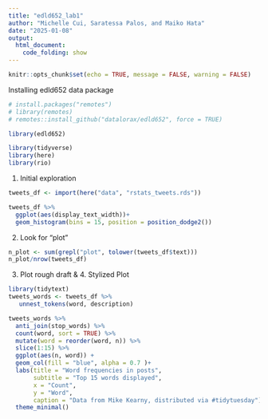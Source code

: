 ```yaml
---
title: "edld652_lab1"
author: "Michelle Cui, Saratessa Palos, and Maiko Hata"
date: "2025-01-08"
output: 
  html_document:
    code_folding: show
---
```


```r
knitr::opts_chunk$set(echo = TRUE, message = FALSE, warning = FALSE)
```

Installing edld652 data package

```r
# install.packages("remotes")
# library(remotes)
# remotes::install_github("datalorax/edld652", force = TRUE)
```

```r
library(edld652)
```

```r
library(tidyverse)
library(here)
library(rio)
```
1. Initial exploration

```r
tweets_df <- import(here("data", "rstats_tweets.rds"))
```

```r
tweets_df %>% 
  ggplot(aes(display_text_width))+
  geom_histogram(bins = 15, position = position_dodge2())
```

2. Look for “plot”

```r
n_plot <- sum(grepl("plot", tolower(tweets_df$text)))
n_plot/nrow(tweets_df)

```

3. Plot rough draft & 4. Stylized Plot

```r
library(tidytext)
tweets_words <- tweets_df %>%
   unnest_tokens(word, description) 

tweets_words %>% 
  anti_join(stop_words) %>% 
  count(word, sort = TRUE) %>% 
  mutate(word = reorder(word, n)) %>% 
  slice(1:15) %>% 
  ggplot(aes(n, word)) +
  geom_col(fill = "blue", alpha = 0.7 )+
  labs(title = "Word frequencies in posts",
       subtitle = "Top 15 words displayed",
       x = "Count",
       y = "Word",
       caption = "Data from Mike Kearny, distributed via #tidytuesday")+
  theme_minimal()
```
